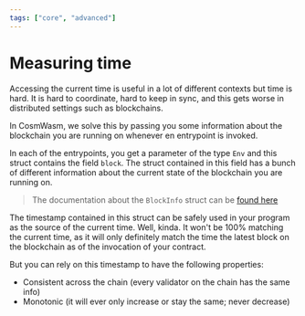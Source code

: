 ```yaml
---
tags: ["core", "advanced"]
---
```



# Measuring time

Accessing the current time is useful in a lot of different contexts but time is
hard. It is hard to coordinate, hard to keep in sync, and this gets worse in
distributed settings such as blockchains.

In CosmWasm, we solve this by passing you some information about the blockchain
you are running on whenever en entrypoint is invoked.

In each of the entrypoints, you get a parameter of the type `Env` and this
struct contains the field `block`. The struct contained in this field has a
bunch of different information about the current state of the blockchain you are
running on.

> The documentation about the `BlockInfo` struct can be
> [found here](https://docs.rs/cosmwasm-std/2.0.4/cosmwasm_std/struct.BlockInfo.html)

The timestamp contained in this struct can be safely used in your program as the
source of the current time. Well, kinda. It won't be 100% matching the current
time, as it will only definitely match the time the latest block on the
blockchain as of the invocation of your contract.

But you can rely on this timestamp to have the following properties:

- Consistent across the chain (every validator on the chain has the same info)
- Monotonic (it will ever only increase or stay the same; never decrease)

